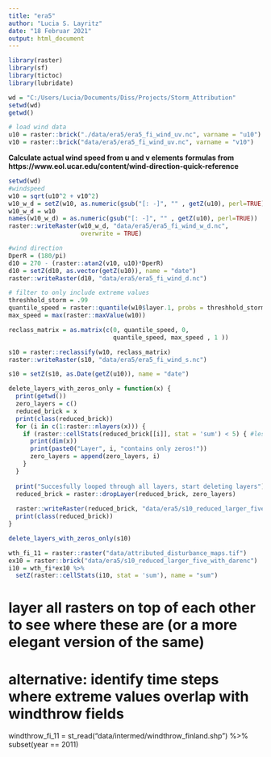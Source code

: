 ```yaml
---
title: "era5"
author: "Lucia S. Layritz"
date: "18 Februar 2021"
output: html_document
---
```


```r
library(raster)
library(sf)
library(tictoc)
library(lubridate)
```

```r
wd = "C:/Users/Lucia/Documents/Diss/Projects/Storm_Attribution"
setwd(wd)
getwd()

# load wind data
u10 = raster::brick("./data/era5/era5_fi_wind_uv.nc", varname = "u10")
v10 = raster::brick("data/era5/era5_fi_wind_uv.nc", varname = "v10")
```

**Calculate actual wind speed from u and v elements**
**formulas from https://www.eol.ucar.edu/content/wind-direction-quick-reference**

```r
setwd(wd)
#windspeed
w10 = sqrt(u10^2 + v10^2)
w10_w_d = setZ(w10, as.numeric(gsub("[: -]", "" , getZ(u10), perl=TRUE)), name = "date")
w10_w_d = w10
names(w10_w_d) = as.numeric(gsub("[: -]", "" , getZ(u10), perl=TRUE))
raster::writeRaster(w10_w_d, "data/era5/era5_fi_wind_w_d.nc", 
                    overwrite = TRUE)

#wind direction
DperR = (180/pi)
d10 = 270 - (raster::atan2(v10, u10)*DperR)
d10 = setZ(d10, as.vector(getZ(u10)), name = "date")
raster::writeRaster(d10, "data/era5/era5_fi_wind_d.nc")
```

```r
# filter to only include extreme values 
threshhold_storm = .99
quantile_speed = raster::quantile(w10$layer.1, probs = threshhold_storm)
max_speed = max(raster::maxValue(w10))

reclass_matrix = as.matrix(c(0, quantile_speed, 0,
                             quantile_speed, max_speed , 1 ))

s10 = raster::reclassify(w10, reclass_matrix)
raster::writeRaster(s10, "data/era5/era5_fi_wind_s.nc")
```
  

```r

s10 = setZ(s10, as.Date(getZ(u10)), name = "date")

delete_layers_with_zeros_only = function(x) {
  print(getwd())
  zero_layers = c()
  reduced_brick = x
  print(class(reduced_brick))
  for (i in c(1:raster::nlayers(x))) { 
    if (raster::cellStats(reduced_brick[[i]], stat = 'sum') < 5) { #less than five pixels contain 1s
      print(dim(x))
      print(paste0("Layer", i, "contains only zeros!"))
      zero_layers = append(zero_layers, i)
    }
  }
  
  print("Succesfully looped through all layers, start deleting layers")
  reduced_brick = raster::dropLayer(reduced_brick, zero_layers)
  
  raster::writeRaster(reduced_brick, "data/era5/s10_reduced_larger_five_with_date.nc", format="CDF")
  print(class(reduced_brick))
}

delete_layers_with_zeros_only(s10)
```

```r
wth_fi_11 = raster::raster("data/attributed_disturbance_maps.tif")
ex10 = raster::brick("data/era5/s10_reduced_larger_five_with_darenc")
i10 = wth_fi*ex10 %>%
  setZ(raster::cellStats(i10, stat = 'sum'), name = "sum")
```


# layer all rasters on top of each other to see where these are (or a more elegant version of the same)
# alternative: identify time steps where extreme values overlap with windthrow fields
windthrow_fi_11 = st_read("data/intermed/windthrow_finland.shp") %>%
  subset(year == 2011)





